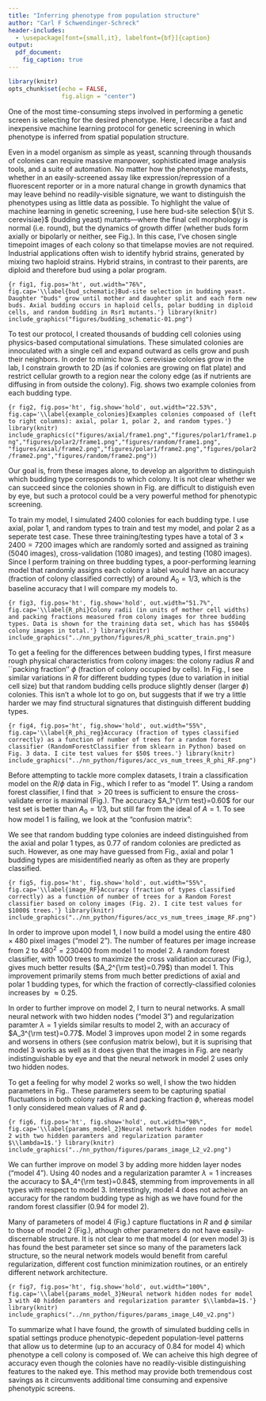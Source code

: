 ```yaml
---
title: "Inferring phenotype from population structure"
author: "Carl F Schwendinger-Schreck"
header-includes:
  - \usepackage[font={small,it}, labelfont={bf}]{caption}
output: 
  pdf_document:
    fig_caption: true
---
```


```r
library(knitr)
opts_chunk$set(echo = FALSE,
               fig.align = "center")
```

One of the most time-consuming steps involved in performing a genetic screen is selecting for the desired phenotype. Here, I decsribe a fast and inexpensive machine learning protocol for genetic screening in which phenotype is inferred from spatial population structure. 

Even in a model organism as simple as yeast, scanning through thousands of colonies can require massive manpower, sophisticated image analysis tools, and a suite of automation. No matter how the phenotype manifests, whether in an easily-screened assay like expression/repression of a fluorescent reporter or in a more natural change in growth dynamics that may leave behind no readily-visible signature, we want to distinguish the phenotypes using as little data as possible. To highlight the value of machine learning in genetic screening, I use here bud-site selection ${\it S. cerevisiae}$ (budding yeast) mutants—where the final cell morphology is normal (i.e. round), but the dynamics of growth differ (whether buds form axially or bipolarly or neither, see Fig.\hspace{.4ex}\ref{bud_schematic}). In this case, I’ve chosen single timepoint images of each colony so that timelapse movies are not required. Industrial applications often wish to identify hybrid strains, generated by mixing two haploid strains. Hybrid strains, in contrast to their parents, are diploid and therefore bud using a polar program.

```{r fig1, fig.pos='ht', out.width="76%", fig.cap='\\label{bud_schematic}Bud-site selection in budding yeast. Daughter "buds" grow until mother and daughter split and each form new buds. Axial budding occurs in haploid cells, polar budding in diploid cells, and random budding in Rsr1 mutants.'}
library(knitr)
include_graphics("figures/budding_schematic-01.png")
```

To test our protocol, I created thousands of budding cell colonies using physics-based computational simulations. These simulated colonies are innoculated with a single cell and expand outward as cells grow and push their neighbors. In order to mimic how S. cerevisiae colonies grow in the lab, I constrain growth to 2D (as if colonies are growing on flat plate) and restrict cellular growth to a region near the colony edge (as if nutrients are diffusing in from outside the colony). Fig.\hspace{.4ex}\ref{example_colonies} shows two example colonies from each budding type.

```{r fig2, fig.pos='ht', fig.show='hold', out.width="22.53%", fig.cap='\\label{example_colonies}Examples colonies compoased of (left to right columns): axial, polar 1, polar 2, and random types.'}
library(knitr)
include_graphics(c("figures/axial/frame1.png","figures/polar1/frame1.png","figures/polar2/frame1.png","figures/random/frame1.png",
                   "figures/axial/frame2.png","figures/polar1/frame2.png","figures/polar2/frame2.png","figures/random/frame2.png"))
```

Our goal is, from these images alone, to develop an algorithm to distinguish which budding type corresponds to which colony. It is not clear whether we can succeed since the colonies shown in Fig.\hspace{.4ex}\ref{example_colonies} are difficult to distiguish even by eye, but such a protocol could be a very powerful method for phenotypic screening. 

To train my model, I simulated $2400$ colonies for each budding type. I use axial, polar 1, and random types to train and test my model, and polar 2 as a seperate test case. These three training/testing types have a total of $3\times 2400=7200$ images which are randomly sorted and assigned as training ($5040$ images), cross-validation ($1080$ images), and testing ($1080$ images). Since I perform training on three budding types, a poor-performing learning model that randomly assigns each colony a label would have an accuracy (fraction of colony classified correctly) of around $A_0=1/3$, which is the baseline accuracy that I will compare my models to. 

```{r fig3, fig.pos='ht', fig.show='hold', out.width="51.7%", fig.cap='\\label{R_phi}Colony radii (in units of mother cell widths) and packing fractions measured from colony images for three budding types. Data is shown for the training data set, which has has $5040$ colony images in total.'}
library(knitr)
include_graphics("../nn_python/figures/R_phi_scatter_train.png")
```

To get a feeling for the differences between budding types, I first measure rough physical characteristics from colony images: the colony radius $R$ and ``packing fraction'' $\phi$ (fraction of colony occupied by cells). In Fig.\hspace{.4ex}\ref{R_phi}, I see similar variations in $R$ for different budding types (due to variation in initial cell size) but that random budding cells produce slightly denser (larger $\phi$) colonies. This isn't a whole lot to go on, but suggests that if we try a little harder we may find structural signatures that distinguish different budding types. 

```{r fig4, fig.pos='ht', fig.show='hold', out.width="55%", fig.cap='\\label{R_phi_reg}Accuracy (fraction of types classified correctly) as a function of number of trees for a random forest classifier (RandomForestClassifier from sklearn in Python) based on Fig. 3 data. I cite test values for $50$ trees.'}
library(knitr)
include_graphics("../nn_python/figures/acc_vs_num_trees_R_phi_RF.png")
```

Before attempting to tackle more complex datasets, I train a classification model on the $R$/$\phi$ data in Fig.\hspace{.4ex}\ref{R_phi}, which I refer to as "model 1". Using a random forest classifier, I find that $>20$ trees is sufficient to ensure the cross-validate error is maximal (Fig.\hspace{.4ex}\ref{R_phi_reg}). The accuracy $A_1^{\rm test}=0.60$ for our test set is better than $A_0=1/3$, but still far from the ideal of $A=1$. To see how model 1 is failing, we look at the "confusion matrix":

\begin{table}[ht]
\centering
\begin{tabular}{|c|c|c|l|c|}
\cline{1-3}
\multicolumn{3}{|c|}{{\bf Predicted label}} \\ \cline{1-3}
{\it Axial} & {\it Polar 1} & {\it Random}                                    \\ \hline
   $0.54$   &    $0.30$     &    $0.15$    & {\it Axial}   &                  \\ \cline{1-4}
   $0.34$   &    $0.50$     &    $0.16$    & {\it Polar 1} & {\bf True label} \\ \cline{1-4}
   $0.11$   &    $0.12$     &    $0.77$    & {\it Random}  &                  \\ \hline
\end{tabular}
\caption{Normalized confusion matrix (fraction of true labels classified as predicted labels) for model 1.}
\end{table}

We see that random budding type colonies are indeed distinguished from the axial and polar 1 types, as $0.77$ of random colonies are predicted as such. However, as one may have guessed from Fig.\hspace{.4ex}\ref{R_phi}, axial and polar 1 budding types are misidentified nearly as often as they are properly classified.  

```{r fig5, fig.pos='ht', fig.show='hold', out.width="55%", fig.cap='\\label{image_RF}Accuracy (fraction of types classified correctly) as a function of number of trees for a Random Forest classifier based on colony images (Fig. 2). I cite test values for $1000$ trees.'}
library(knitr)
include_graphics("../nn_python/figures/acc_vs_num_trees_image_RF.png")
```

In order to improve upon model 1, I now build a model using the entire $480\times 480$ pixel images ("model 2"). The number of features per image increase from $2$ to $480^2=230400$ from model 1 to model 2. A random forest classifier, with $1000$ trees to maximize the cross validation accuracy (Fig.\hspace{.4ex}\ref{image_RF}), gives much better results ($A_2^{\rm test}=0.79$) than model 1. This improvement primarily stems from much better predictions of axial and polar 1 budding types, for which the fraction of correctly-classified colonies increases by $\approx 0.25$.

\begin{table}[ht!]
\centering
\begin{tabular}{|c|c|c|l|c|}
\cline{1-3}
\multicolumn{3}{|c|}{{\bf Predicted label}} \\ \cline{1-3}
{\it Axial} & {\it Polar 1} & {\it Random}                                    \\ \hline
   $0.69$   &    $0.17$     &    $0.14$    & {\it Axial}   &                  \\ \cline{1-4}
   $0.11$   &    $0.75$     &    $0.14$    & {\it Polar 1} & {\bf True label} \\ \cline{1-4}
   $0.05$   &    $0.01$     &    $0.94$    & {\it Random}  &                  \\ \hline
\end{tabular}
\caption{Normalized confusion matrix (fraction of true labels classified as predicted labels) for model 2.}
\end{table}

In order to further improve on model 2, I turn to neural networks. A small neural network with two hidden nodes ("model 3") and regularization paramter $\lambda=1$ yields similar results to model 2, with an accuracy of $A_3^{\rm test}=0.77$. Model 3 improves upon model 2 in some regards and worsens in others (see confusion matrix below), but it is suprising that model 3 works as well as it does given that the images in Fig.\hspace{.4ex}\ref{R_phi} are nearly indistinguishable by eye and that the neural network in model 2 uses only two hidden nodes.

\begin{table}[ht]
\centering
\begin{tabular}{|c|c|c|l|c|}
\cline{1-3}
\multicolumn{3}{|c|}{{\bf Predicted label}} \\ \cline{1-3}
{\it Axial} & {\it Polar 1} & {\it Random}                                    \\ \hline
   $0.77$   &    $0.14$     &    $0.08$    & {\it Axial}   &                  \\ \cline{1-4}
   $0.18$   &    $0.69$     &    $0.12$    & {\it Polar 1} & {\bf True label} \\ \cline{1-4}
   $0.14$   &    $0.01$     &    $0.85$    & {\it Random}  &                  \\ \hline
\end{tabular}
\caption{Normalized confusion matrix (fraction of true labels classified as predicted labels) for model 3.}
\end{table}

To get a feeling for why model 2 works so well, I show the two hidden parameters in Fig.\hspace{.4ex}\ref{params_model_2}. These parameters seem to be capturing spatial fluctuations in both colony radius $R$ and packing fraction $\phi$, whereas model 1 only considered mean values of $R$ and $\phi$.

```{r fig6, fig.pos='ht', fig.show='hold', out.width="98%", fig.cap='\\label{params_model_2}Neural network hidden nodes for model 2 with two hidden paramters and regularization paramter $\\lambda=1$.'}
library(knitr)
include_graphics("../nn_python/figures/params_image_L2_v2.png")
```

We can further improve on model 3 by adding more hidden layer nodes ("model 4"). Using 40 nodes and a regularization paramter $\lambda=1$ increases the accuracy to $A_4^{\rm test}=0.84$, stemming from improvements in all types with respect to model 3. Interestingly, model 4 does not acheive an accuracy for the random budding type as high as we have found for the random forest classifier ($0.94$ for model 2).

\begin{table}[ht]
\centering
\begin{tabular}{|c|c|c|l|c|}
\cline{1-3}
\multicolumn{3}{|c|}{{\bf Predicted label}} \\ \cline{1-3}
{\it Axial} & {\it Polar 1} & {\it Random}                                    \\ \hline
   $0.84$   &    $0.09$     &    $0.08$    & {\it Axial}   &                  \\ \cline{1-4}
   $0.10$   &    $0.80$     &    $0.10$    & {\it Polar 1} & {\bf True label} \\ \cline{1-4}
   $0.08$   &    $0.05$     &    $0.87$    & {\it Random}  &                  \\ \hline
\end{tabular}
\caption{Normalized confusion matrix (fraction of true labels classified as predicted labels) for model 4.}
\end{table}

Many of parameters of model 4 (Fig.\hspace{.4ex}\ref{params_model_3}) capture fluctations in $R$ and $\phi$ similar to those of model 2 (Fig.\hspace{.4ex}\ref{params_model_2}), athough other parameters do not have easily-discernable structure. It is not clear to me that model 4 (or even model 3) is has found the best parameter set since so many of the parameters lack structure, so the neural network models would benefit from careful regularization, different cost function minimization routines, or an entirely different network architecture.  

```{r fig7, fig.pos='ht', fig.show='hold', out.width="100%", fig.cap='\\label{params_model_3}Neural network hidden nodes for model 3 with 40 hidden paramters and regularization paramter $\\lambda=1$.'}
library(knitr)
include_graphics("../nn_python/figures/params_image_L40_v2.png")
```

To summarize what I have found, the growth of simulated budding cells in spatial settings produce phenotypic-depedent population-level patterns that allow us to determine (up to an accuracy of $0.84$ for model 4) which phenotype a cell colony is composed of. We can acheive this high degree of accuracy even though the colonies have no readily-visible distinguishing features to the naked eye. This method may provide both tremendous cost savings as it circumvents additional time consuming and expensive phenotypic screens. 

